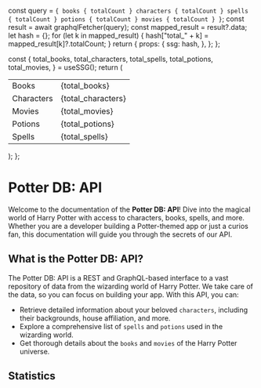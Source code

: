 


  const query = `
    {
      books {
        totalCount
      }
      characters {
        totalCount
      }
      spells {
        totalCount
      }
      potions {
        totalCount
      }
      movies {
        totalCount
      }
    }
  `;
  const result = await graphqlFetcher(query);
  const mapped_result = result?.data;
  let hash = {};
  for (let k in mapped_result) {
    hash["total_" + k] = mapped_result[k]?.totalCount;
  }
  return {
    props: {
      ssg: hash,
    },
  };
};

  const {
    total_books,
    total_characters,
    total_spells,
    total_potions,
    total_movies,
  } = useSSG();
  return (
    <table>
      <tbody>
        <tr>
          <td>Books</td>
          <td>{total_books}</td>
        </tr>
        <tr>
          <td>Characters</td>
          <td>{total_characters}</td>
        </tr>
        <tr>
          <td>Movies</td>
          <td>{total_movies}</td>
        </tr>
        <tr>
          <td>Potions</td>
          <td>{total_potions}</td>
        </tr>
        <tr>
          <td>Spells</td>
          <td>{total_spells}</td>
        </tr>
      </tbody>
    </table>
  );
};

# Potter DB: API

Welcome to the documentation of the **Potter DB: API**!
Dive into the magical world of Harry Potter with access to characters, books, spells, and more.
Whether you are a developer building a Potter-themed app or just a curios fan, this documentation will guide you through the secrets of our API.

## What is the Potter DB: API?
The Potter DB: API is a REST and GraphQL-based interface to a vast repository of data from the wizarding world of Harry Potter. We take care of the data, so you can focus on building your app. With this API, you can:
- Retrieve detailed information about your beloved `characters`, including their backgrounds, house affiliation, and more.
- Explore a comprehensive list of `spells` and `potions` used in the wizarding world.
- Get thorough details about the `books` and `movies` of the Harry Potter universe.

## Statistics
<Stats />
